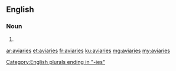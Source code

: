 ==English==

===Noun===
{{head|en|plural}}

# {{plural of|aviary|lang=en}}

[[Category:English plurals ending in "-ies"]]

[[ar:aviaries]]
[[et:aviaries]]
[[fr:aviaries]]
[[ku:aviaries]]
[[mg:aviaries]]
[[my:aviaries]]